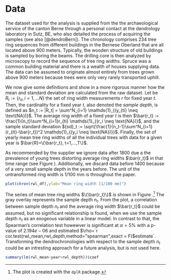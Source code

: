 # Data {#data}
The dataset used for the analysis is supplied from the the archaeological service of the canton Berne through a personal contact at the dendrology laboratory in Sutz, BE, who also detailed the process of acquiring the samples (see also [@dendroBern]). The chronology comprises 234 tree ring sequences from different buildings in the Bernese Oberland that are all located above 900 meters. Typically, the wooden structure of old buildings is sampled by boring the beams. The drilling core is then analyzed by microscopy to record the sequence of tree ring widths. Spruce was a common building material and there is a wealth of houses supplying data. The data can be assumed to originate almost entirely from trees grown above 900 meters because trees were only very rarely transported uphill. 

We now give some definitions and show in a more rigorous manner how the mean and standard deviation are calculated from the raw dataset. Let be $R_t := \{r_{ti}, i=1,...N\}$ the set of ring width measurements $r$ for fixed year $t$. Then, the cardinality for a fixed year $t$, also denoted the *sample depth*, is defined as $n_t := |R_t| = \sum^N_{i=1} \mathds{1}_{(y_{ti} \neq \text{NA})}$. The average ring width of a fixed year $t$ is then $\bar{r_t} := \frac{1}{n_t}\sum^N_{i=1}r_{ti} \mathds{1}_{(r_i \neq \text{NA})}$, and the sample standard deviation ${sd}_t := \sqrt{\frac{1}{n_t-1}\sum^N_{i=1}(r_{it}-\bar{r_t})^2 \mathds{1}_{(y_i \neq \text{NA})}}$. Finally, the set of yearly mean tree ring widths of all the individual trees with data for a given year is $\bar{R}=\{\bar{r_t}, t=1,...,T\}$.

As recommended by the supplier we ignore data after 1800 due a the prevalence of young trees distorting average ring widths $\bar{r_t}$ in that time range (see Figure \ref{fig:originalseries}). Additionally, we discard data before 1400 because of a very small sample depth in the years before. The unit of the untransformed ring width is 1/100 mm is throughout the paper.

```r
plot(chron(rwl_df),ylab="Mean ring width [1/100 mm]")
```

The series of mean tree ring widths $\{\bar{r_t}\}$ is shown in Figure \ref{fig:originalseries}.^[The plot is created with the `dplR` package.] The gray overlay represents the sample depth $n_t$. From the plot, a correlation between sample depth $n_t$ and the average ring width $\bar{r_t}$ could be assumed, but no significant relationship is found, when we use the sample depth $n_t$ as an exogeous variable in a linear model. In contrast to that, the Spearman's correlation test howewver is significant at $\alpha=5\%$ with a p-value of $2.194e-06$ and estimated $\rho=`r cor.test(rwl_mean,rwl_depth,method="spearman",exact = F)$estimate`. Transforming the dendrochronologies with respect to the sample depth $n_t$ could be an intresting approach for a future analysis, but is not used here.

```r
summary(lm(rwl_mean~year+rwl_depth))$coef
```


